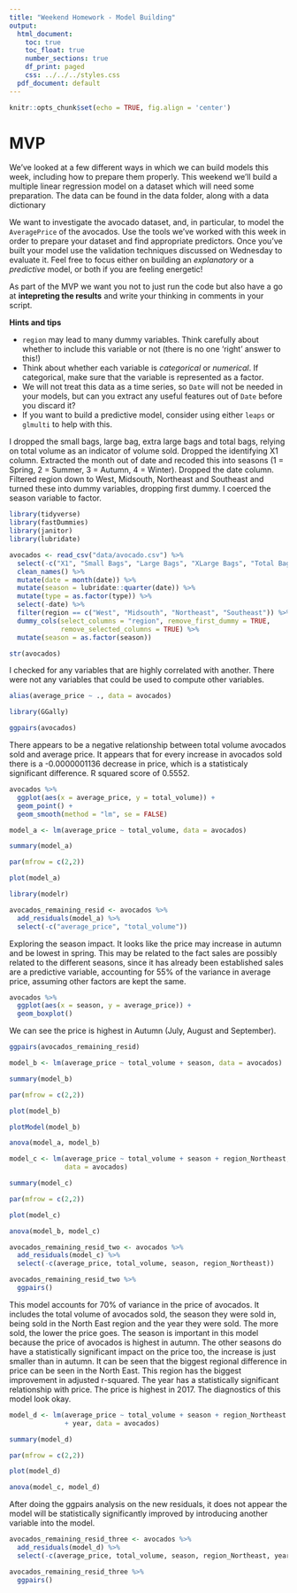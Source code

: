 ```yaml
---
title: "Weekend Homework - Model Building"
output:
  html_document:
    toc: true
    toc_float: true
    number_sections: true
    df_print: paged
    css: ../../../styles.css
  pdf_document: default
---
```


```r
knitr::opts_chunk$set(echo = TRUE, fig.align = 'center')
```

# MVP

We've looked at a few different ways in which we can build models this week, including how to prepare them properly. This weekend we'll build a multiple linear regression model on a dataset which will need some preparation. The data can be found in the data folder, along with a data dictionary

We want to investigate the avocado dataset, and, in particular, to model the `AveragePrice` of the avocados. Use the tools we've worked with this week in order to prepare your dataset and find appropriate predictors. Once you've built your model use the validation techniques discussed on Wednesday to evaluate it. Feel free to focus either on building an *explanatory* or a *predictive* model, or both if you are feeling energetic!

As part of the MVP we want you not to just run the code but also have a go at **intepreting the results** and write your thinking in comments in your script.

**Hints and tips**

* `region` may lead to many dummy variables. Think carefully about whether to include this variable or not (there is no one 'right' answer to this!)
* Think about whether each variable is *categorical* or *numerical*. If categorical, make sure that the variable is represented as a factor.
* We will not treat this data as a time series, so `Date` will not be needed in your models, but can you extract any useful features out of `Date` before you discard it?
* If you want to build a predictive model, consider using either `leaps` or `glmulti` to help with this.

I dropped the small bags, large bag, extra large bags and total bags, relying 
on total volume as an indicator of volume sold. Dropped the identifying
X1 column. Extracted the month out of date and recoded this into seasons 
(1 = Spring, 2 = Summer, 3 = Autumn, 4 = Winter). Dropped the date column. 
Filtered region down to West, Midsouth, Northeast and Southeast and turned
these into dummy variables, dropping first dummy. I coerced the 
season variable to factor. 

```r
library(tidyverse) 
library(fastDummies) 
library(janitor) 
library(lubridate) 

avocados <- read_csv("data/avocado.csv") %>% 
  select(-c("X1", "Small Bags", "Large Bags", "XLarge Bags", "Total Bags")) %>% 
  clean_names() %>% 
  mutate(date = month(date)) %>% 
  mutate(season = lubridate::quarter(date)) %>% 
  mutate(type = as.factor(type)) %>% 
  select(-date) %>% 
  filter(region == c("West", "Midsouth", "Northeast", "Southeast")) %>% 
  dummy_cols(select_columns = "region", remove_first_dummy = TRUE, 
             remove_selected_columns = TRUE) %>% 
  mutate(season = as.factor(season)) 

str(avocados) 
```

I checked for any variables that are highly correlated with another. There were 
not any variables that could be used to compute other variables. 

```r
alias(average_price ~ ., data = avocados) 
```



```r
library(GGally) 

ggpairs(avocados) 
```

There appears to be a negative relationship between total volume avocados sold 
and average price. It appears that for every increase in avocados sold there is 
a -0.0000001136 decrease in price, which is a statisticaly significant 
difference. R squared score of 0.5552. 

```r
avocados %>% 
  ggplot(aes(x = average_price, y = total_volume)) + 
  geom_point() + 
  geom_smooth(method = "lm", se = FALSE) 

model_a <- lm(average_price ~ total_volume, data = avocados) 

summary(model_a)  

par(mfrow = c(2,2)) 

plot(model_a) 

library(modelr)

avocados_remaining_resid <- avocados %>%
  add_residuals(model_a) %>%
  select(-c("average_price", "total_volume")) 
```

Exploring the season impact. It looks like the price may increase in autumn 
and be lowest in spring. This may be related to the fact sales are possibly 
related to the different seasons, since it has already been established 
sales are a predictive variable, accounting for 55% of the variance in 
average price, assuming other factors are kept the same. 

```r
avocados %>%
  ggplot(aes(x = season, y = average_price)) + 
  geom_boxplot() 
```

We can see the price is highest in Autumn (July, August and September). 

```r
ggpairs(avocados_remaining_resid) 

model_b <- lm(average_price ~ total_volume + season, data = avocados) 

summary(model_b) 

par(mfrow = c(2,2)) 

plot(model_b) 

plotModel(model_b) 
```

```r
anova(model_a, model_b) 
```

```r
model_c <- lm(average_price ~ total_volume + season + region_Northeast, 
              data = avocados) 

summary(model_c) 

par(mfrow = c(2,2)) 

plot(model_c)  
```

```r
anova(model_b, model_c) 
``` 

```r
avocados_remaining_resid_two <- avocados %>% 
  add_residuals(model_c) %>% 
  select(-c(average_price, total_volume, season, region_Northeast)) 

avocados_remaining_resid_two %>% 
  ggpairs() 
```

This model accounts for 70% of variance in the price of avocados. It includes 
the total volume of avocados sold, the season they were sold in, being sold 
in the North East region and the year they were sold. The more sold, the lower 
the price goes. The season is important in this model because the price of 
avocados is highest in autumn. The other seasons do have a statistically 
significant impact on the price too, the increase is just smaller than 
in autumn. It can be seen that the biggest regional difference in 
price can be seen in the North East. This region has the biggest improvement in 
adjusted r-squared. The year has a statistically significant relationship 
with price. The price is highest in 2017. The diagnostics of this model 
look okay. 

```r
model_d <- lm(average_price ~ total_volume + season + region_Northeast 
              + year, data = avocados) 

summary(model_d) 

par(mfrow = c(2,2)) 

plot(model_d)   
```

```r
anova(model_c, model_d) 
```

After doing the ggpairs analysis on the new residuals, it does not appear the 
model will be statistically significantly improved by introducing another 
variable into the model. 

```r
avocados_remaining_resid_three <- avocados %>% 
  add_residuals(model_d) %>% 
  select(-c(average_price, total_volume, season, region_Northeast, year)) 

avocados_remaining_resid_three %>% 
  ggpairs() 
```